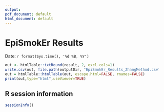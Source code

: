 ```yaml
---
output:
pdf_document: default
html_document: default
---
```

# EpiSmokEr Results
Date: `r format(Sys.time(), '%d %B, %Y')` 

```r
out <- htmlTable::txtRound(result, 2, excl.cols=1)
write.csv(out, file.path(outputDir, "EpiSmokEr_Results_ZhangMethod.csv"), row.names=FALSE)
out = htmlTable::htmlTable(out, escape.html=FALSE, rnames=FALSE)
print(out,type="html",useViewer=TRUE)
```
## R session information
```r
sessionInfo()
```
